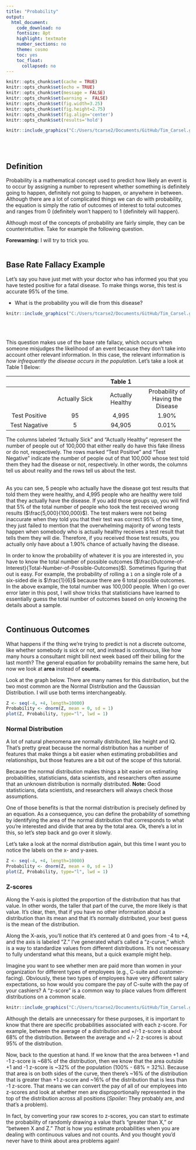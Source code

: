 ```yaml
---
title: "Probability"
output:
  html_document:
    code_download: no
    fontsize: 8pt
    highlight: textmate
    number_sections: no
    theme: cosmo
    toc: yes
    toc_float:
      collapsed: no
---
```

```r
knitr::opts_chunk$set(cache = TRUE)
knitr::opts_chunk$set(echo = TRUE)
knitr::opts_chunk$set(message = FALSE)
knitr::opts_chunk$set(warning =  FALSE)
knitr::opts_chunk$set(fig.width=3.25)
knitr::opts_chunk$set(fig.height=2.75)
knitr::opts_chunk$set(fig.align='center') 
knitr::opts_chunk$set(results='hold') 
```


```r
knitr::include_graphics("C:/Users/tcarse2/Documents/GitHub/Tim_Carsel.github.io/dice.jpg")
```
<br/><br/>

## Definition
Probability is a mathematical concept used to predict how likely an event is to occur by assigning a number to represent whether something is definitely going to happen, definitely not going to happen, or anywhere in between. Although there are a lot of complicated things we can do with probability, the equation is simply the ratio of outcomes of interest to total outcomes and ranges from 0 (definitely won’t happen) to 1 (definitely will happen).

Although most of the concepts of probability are fairly simple, they can be counterintuitive. Take for example the following question. 

**Forewarning:** I will try to trick you.
<br/><br/>


## Base Rate Fallacy Example
Let’s say you have just met with your doctor who has informed you that you have tested positive for a fatal disease.  To make things worse, this test is accurate 95% of the time. 

-	What is the probability you will die from this disease?

```r
knitr::include_graphics("C:/Users/tcarse2/Documents/GitHub/Tim_Carsel.github.io/medical-test.jpg")
```
<br/><br/>

This question makes use of the base rate fallacy, which occurs when someone misjudges the likelihood of an event because they don’t take into account other relevant information. In this case, the relevant information is *how infrequently the disease occurs in the population*. Let’s take a look at Table 1 Below:

|             |              |Table 1        |                                 |
|:-----:      |:-----:       |:-----:        |:-----:                          |
|             |Actually Sick|Actually Healthy|Probability of Having the Disease|
|Test Positive|95           |4,995           |1.90%                            |
|Test Nagative|5            |94,905          |0.01%                            |

The columns labeled “Actually Sick” and “Actually Healthy” represent the number of people out of 100,000 that either really do have this fake illness or do not, respectively. The rows marked “Test Positive” and “Test Negative” indicate the number of people out of that 100,000 whose test told them they had the disease or not, respectively. In other words, the columns tell us about reality and the rows tell us about the test. 
<br/><br/>


As you can see, 5 people who actually have the disease got test results that told them they were healthy, and 4,995 people who are healthy were told that they actually have the disease. If you add those groups up, you will find that 5% of the total number of people who took the test received wrong results ($\frac{5,000}{100,000}$). The test makers were not being inaccurate when they told you that their test was correct 95% of the time, they just failed to mention that the overwhelming majority of wrong tests happen when somebody who is actually healthy receives a test result that tells them they will die. Therefore, if you received those test results, you actually only have about a 1.90% chance of actually having the disease.

In order to know the probability of whatever it is you are interested in, you have to know the total number of possible outcomes ($\frac{Outcome-of-Interest}{Total-Number-of-Possible-Outcomes}$). Sometimes figuring that out is easy. For example, the probability of rolling a `1` on a single role of a six-sided die is $\frac{1}{6}$ because there are 6 total possible outcomes. In the above example, the total number was 100,000 people. When I go over error later in this post, I will show tricks that statisticians have learned to essentially guess the total number of outcomes based on only knowing the details about a sample.
<br/><br/>


## Continuous Outcomes
What happens if the thing we’re trying to predict is not a discrete outcome, like whether somebody is sick or not, and instead is continuous, like how many hours a consultant might bill next week based off their billing for the last month? The general equation for probability remains the same here, but now we look at **area** instead of **counts.**

Look at the graph below. There are many names for this distribution, but the two most common are the Normal Distribution and the Gaussian Distribution. I will use both terms interchangeably.

```r
Z <- seq(-4, +4, length=10000)
Probability <- dnorm(Z, mean = 0, sd = 1)
plot(Z, Probability, type="l", lwd = 1)
```


### Normal Distribution
A lot of natural phenomena are normally distributed, like height and IQ. That’s pretty great because the normal distribution has a number of features that make things a bit easier when estimating probabilities and relationships, but those features are a bit out of the scope of this tutorial.

Because the normal distribution makes things a bit easier on estimating probabilities, statisticians, data scientists, and researchers often assume that an unknown distribution is normally distributed. **Note:** Good statisticians, data scientists, and researchers will always check those assumptions. 

One of those benefits is that the normal distribution is precisely defined by an equation. As a consequence, you can define the probability of something by identifying the area of the normal distribution that corresponds to what you’re interested and divide that area by the total area. Ok, there’s a lot in this, so let’s step back and go over it slowly.

Let's take a look at the normal distribution again, but this time I want you to notice the labels on the x- and y-axes.

```r
Z <- seq(-4, +4, length=10000)
Probability <- dnorm(Z, mean = 0, sd = 1)
plot(Z, Probability, type="l", lwd = 1)
```


### Z-scores
Along the Y-axis is plotted the proportion of the distribution that has that value. In other words, the taller that part of the curve, the more likely is that value. It’s clear, then, that if you have no other information about a distribution than its mean and that it’s normally distributed, your best guess is the mean of the distribution.

Along the X-axis, you'll notice that it's centered at 0 and goes from -4 to +4, and the axis is labeled "Z." I've generated what's called a "z-curve," which is a way to standardize values from different distributions. It’s not necessary to fully understand what this means, but a quick example might help.

Imagine you want to see whether men are paid more than women in your organization for different types of employees (e.g., C-suite and customer-facing). Obviously, these two types of employees have very different salary expectations, so how would you compare the pay of C-suite with the pay of your cashiers? A “z-score” is a common way to place values from different distributions on a common scale. 

```r
knitr::include_graphics("C:/Users/tcarse2/Documents/GitHub/Tim_Carsel.github.io/money.jpg")
```

Although the details are unnecessary for these purposes, it is important to know that there are specific probabilities associated with each z-score. For example, between the average of a distribution and +/-1 z-score is about 68% of the distribution. Between the average and +/- 2 z-scores is about 95% of the distribution. 

Now, back to the question at hand. If we know that the area between +1 and -1 z-score is ~68% of the distribution, then we know that the area outside +1 and -1 z-score is ~32% of the population (100% - 68% = 32%). Because that area is on both sides of the curve, then there’s ~16% of the distribution that is greater than +1 z-score and ~16% of the distribution that is less than -1 z-score. That means we can convert the pay of all of our employees into z-scores and look at whether men are disproportionally represented in the top of the distribution across all positions (*Spoiler:* They probably are, and that’s a problem). 

In fact, by converting your raw scores to z-scores, you can start to estimate the probability of randomly drawing a value that’s “greater than X,” or “between X and Z.” *That* is how you estimate probabilities when you are dealing with continuous values and not counts. And you thought you’d never have to think about area problems again!
